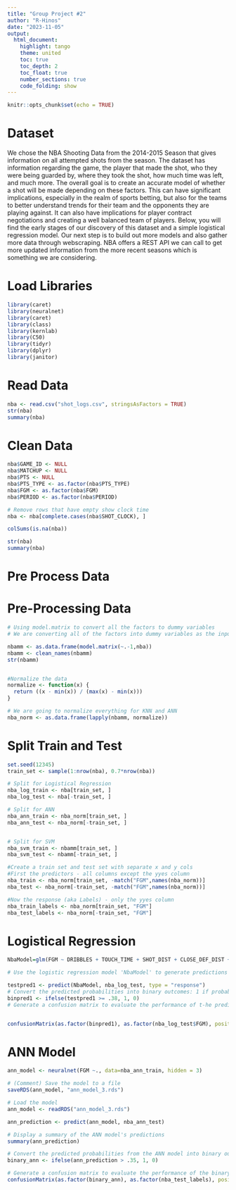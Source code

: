 ```yaml
---
title: "Group Project #2"
author: "R-Hinos"
date: "2023-11-05"
output: 
  html_document: 
    highlight: tango
    theme: united
    toc: true
    toc_depth: 2
    toc_float: true
    number_sections: true
    code_folding: show
---
```


```r
knitr::opts_chunk$set(echo = TRUE)
```

# Dataset

We chose the NBA Shooting Data from the 2014-2015 Season that gives information on all attempted shots from the season. The dataset has information regarding the game, the player that made the shot, who they were being guarded by, where they took the shot, how much time was left, and much more. The overall goal is to create an accurate model of whether a shot will be made depending on these factors. This can have significant implications, especially in the realm of sports betting, but also for the teams to better understand trends for their team and the opponents they are playing against. It can also have implications for player contract negotiations and creating a well balanced team of players. Below, you will find the early stages of our discovery of this dataset and a simple logistical regression model. Our next step is to build out more models and also gather more data through webscraping. NBA offers a REST API we can call to get more updated information from the more recent seasons which is something we are considering.


# Load Libraries
```r
library(caret)
library(neuralnet)
library(caret)
library(class)
library(kernlab)
library(C50)
library(tidyr)
library(dplyr)
library(janitor)
```


# Read Data
```r
nba <- read.csv("shot_logs.csv", stringsAsFactors = TRUE)
str(nba)
summary(nba)
```

# Clean Data
```r
nba$GAME_ID <- NULL
nba$MATCHUP <- NULL
nba$PTS <- NULL
nba$PTS_TYPE <- as.factor(nba$PTS_TYPE)
nba$FGM <- as.factor(nba$FGM)
nba$PERIOD <- as.factor(nba$PERIOD)

# Remove rows that have empty show clock time 
nba <- nba[complete.cases(nba$SHOT_CLOCK), ]

colSums(is.na(nba))

str(nba)
summary(nba)
```

# Pre Process Data
# Pre-Processing Data
```r
# Using model.matrix to convert all the factors to dummy variables
# We are converting all of the factors into dummy variables as the input into knn has to be numeric

nbamm <- as.data.frame(model.matrix(~.-1,nba))
nbamm <- clean_names(nbamm)
str(nbamm)


#Normalize the data
normalize <- function(x) {
  return ((x - min(x)) / (max(x) - min(x)))
}

# We are going to normalize everything for KNN and ANN
nba_norm <- as.data.frame(lapply(nbamm, normalize))

```


# Split Train and Test 
```r

set.seed(12345)
train_set <- sample(1:nrow(nba), 0.7*nrow(nba)) 

# Split for Logistical Regression 
nba_log_train <- nba[train_set, ]
nba_log_test <- nba[-train_set, ]

# Split for ANN
nba_ann_train <- nba_norm[train_set, ]
nba_ann_test <- nba_norm[-train_set, ]


# Split for SVM
nba_svm_train <- nbamm[train_set, ]
nba_svm_test <- nbamm[-train_set, ]

#Create a train set and test set with separate x and y cols
#First the predictors - all columns except the yyes column
nba_train <- nba_norm[train_set, -match("FGM",names(nba_norm))]
nba_test <- nba_norm[-train_set, -match("FGM",names(nba_norm))]

#Now the response (aka Labels) - only the yyes column
nba_train_labels <- nba_norm[train_set, "FGM"]
nba_test_labels <- nba_norm[-train_set, "FGM"]


```


# Logistical Regression 
```r

NbaModel=glm(FGM ~ DRIBBLES + TOUCH_TIME + SHOT_DIST + CLOSE_DEF_DIST + SHOT_CLOCK,data=nba_log_train,family="binomial")

# Use the logistic regression model 'NbaModel' to generate predictions on the test dataset

testpred1 <- predict(NbaModel, nba_log_test, type = "response")
# Convert the predicted probabilities into binary outcomes: 1 if probability >= 0.38, otherwise 0
binpred1 <- ifelse(testpred1 >= .38, 1, 0)
# Generate a confusion matrix to evaluate the performance of t-he predictions against the actual test labels


confusionMatrix(as.factor(binpred1), as.factor(nba_log_test$FGM), positive = "1")

```

# ANN Model
```r
ann_model <- neuralnet(FGM ~., data=nba_ann_train, hidden = 3)

# (Comment) Save the model to a file
saveRDS(ann_model, "ann_model_3.rds")

# Load the model
ann_model <- readRDS("ann_model_3.rds")

ann_prediction <- predict(ann_model, nba_ann_test)

# Display a summary of the ANN model's predictions
summary(ann_prediction)

# Convert the predicted probabilities from the ANN model into binary outcomes: 1 if probability > 0.35, otherwise 0
binary_ann <- ifelse(ann_prediction > .35, 1, 0)

# Generate a confusion matrix to evaluate the performance of the binary predictions against the actual test labels
confusionMatrix(as.factor(binary_ann), as.factor(nba_test_labels), positive = "1")

```

